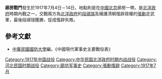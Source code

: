 {{Infobox Military Conflict|
campaign=|
image=|
caption=|
conflict=廊房戰鬥|
date=1917年7月4日－14日|
place=[[河北|河北]][[廊房|廊房]] |
result=[[張勳復辟|張勳復辟]]失敗|
combatant1=|
combatant2=| |
commander1=[[段祺瑞|段祺瑞]]|
commander2=[[張勳|張勳]]|
strength1=|
strength2=|
casualties1=|
casualties2=|
}}
'''廊房戰鬥'''發生於1917年7月4日－14日，地點則是在[[中國|中國]][[北京|北京]]廊房一帶。是[[北洋政府|北洋政府]]時期內戰之一，交戰兩方為[[北洋政府|北洋政府]]的[[段祺瑞|段祺瑞]]及擁護清朝復辟政權的[[張勳|張勳]]定武軍，最後段祺瑞獲勝，促成復辟失敗。
==參考文獻==
*[[中華民國|中華民國]][[國防大學_(臺灣)|國防大學]]編，《中國現代軍事史主要戰役表》

[[Category:1917年中国战役|Category:1917年中国战役]]
[[Category:中华民国北洋政府时期内战战役|Category:中华民国北洋政府时期内战战役]]
[[Category:河北民国时期战役|Category:河北民国时期战役]]
[[Category:廊坊军事史|Category:廊坊军事史]]
[[Category:張勳復辟|Category:張勳復辟]]
[[Category:1917年7月|Category:1917年7月]]